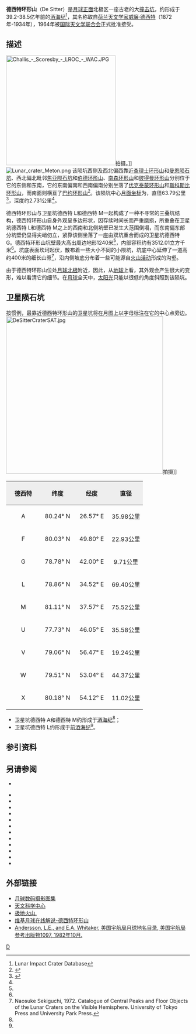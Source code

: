 {{lunar crater data|
 image=Normal de-Sitter-LO-5-080-h3.jpg|
 caption=[[月球轨道器5号|月球轨道器5号]]拍摄的图像|
 latitude=79.81|
 N_or_S=N|
 longitude=38.57|
 E_or_W=E|
 diameter=63.79公里|
 depth=2.731公里|
 colong=328|
 eponym=[[威廉·德西特|威廉·德西特]]}}
'''德西特环形山'''（De Sitter）是[[月球正面|月球正面]]北极区一座古老的大[[撞击坑|撞击坑]]，约形成于39.2-38.5亿年前的[[酒海纪|酒海纪]]<ref name="LICD">Lunar Impact Crater Database</ref>，其名称取自[[荷兰|荷兰]][[天文学家|天文学家]][[威廉·德西特|威廉·德西特]]（1872年-1934年），1964年被[[国际天文学联合会|国际天文学联合会]]正式批准接受。

==描述==
[[Image:Challis_-_Scoresby_-_LROC_-_WAC.JPG|300px]]拍摄。]] 
[[Image:Lunar_crater_Meton.png|thumb]]  
该陨坑西侧及西北偏西靠近[[查理士环形山|查理士环形山]]和[[曼恩陨石坑|曼恩陨石坑]]、西北偏北毗邻[[焦亚陨石坑|焦亚陨石坑]]和[[伯德环形山|伯德环形山]]、[[南森环形山|南森环形山]]和[[彼得曼环形山|彼得曼环形山]]分别位于它的东侧和东南，它的东南偏南和西南偏南分别坐落了[[优克泰蒙环形山|优克泰蒙环形山]]和[[斯科斯比环形山|斯科斯比环形山]]，而南面则横亘了[[巴约环形山|巴约环形山]]<ref>{{Cite web |url=http://planetarynames.wr.usgs.gov/images/Lunar/lac_4_lo.pdf |title=Crater De Sitte on the map LAC-4. |accessdate=2017-02-18 |archive-date=2013-02-20 |archive-url=https://web.archive.org/web/20130220125411/http://planetarynames.wr.usgs.gov/images/Lunar/lac_4_lo.pdf |dead-url=no }}</ref>。该陨坑中心[[月面坐标|月面坐标]]为{{Coord|79.81|N|38.57|E|globe:Moon|nogoogle=1|noosm=1}}，直径63.79公里<ref name="IAU">{{Cite web |url=http://planetarynames.wr.usgs.gov/Feature/1445 |title=Directory of the International Astronomical Union |access-date=2017-02-18 |archive-date=2018-06-22 |archive-url=https://web.archive.org/web/20180622192800/https://planetarynames.wr.usgs.gov/Feature/1445 |dead-url=no }}</ref>，深度约2.731公里<ref name="LICD"/>。

德西特环形山与卫星坑德西特 L和德西特 M一起构成了一种不寻常的三叠坑结构，德西特环形山自身外观呈多边形状，因存续时间长而严重磨损，所重叠在卫星坑德西特 L和德西特 M之上的西南和北侧坑壁已发生大范围倒塌，而东南偏东部分坑壁仍显得尖峭仞立，紧靠该侧坐落了一座由双坑重合而成的卫星坑德西特 G。德西特环形山坑壁最大高出周边地形1240米<ref name="LICD"/>，内部容积约有3512.01立方千米<ref name="LICD"/>。坑底表面坎坷起伏，散布着一些大小不同的小陨坑，坑底中心延伸了一道高约400米的细长山脊<ref>Naosuke Sekiguchi, 1972. Catalogue of Central Peaks and Floor Objects of the Lunar Craters on the Visible Hemisphere. University of Tokyo Press and University Park Press.</ref>，沿内侧坡底分布着一些可能源自[[火山活动|火山活动]]形成的沟壑。

由于德西特环形山位处[[月球北极|月球北极]]附近，因此，从[[地球|地球]]上看，其外观会产生很大的变形，难以看清它的细节。在[[月球|月球]]全天中，[[太阳光|太阳光]]只能以很低的角度斜照到该陨坑。

==卫星陨石坑==
按惯例，最靠近德西特环形山的卫星坑将在月图上以字母标注在它的中心点旁边。
[[Image:DeSitterCraterSAT.jpg|430px]]拍摄]]

{| class="wikitable"
!width="25%" style="background:#eeeeee;" |德西特 
!width="25%" style="background:#eeeeee;" |纬度
!width="25%" style="background:#eeeeee;" |经度
!width="25%" style="background:#eeeeee;" |直径
|-
|align="center"|A
|align="center"|80.24° N
|align="center"|26.57° E
|align="center"|35.98公里
|-
|align="center"|F
|align="center"|80.03° N
|align="center"|49.80° E
|align="center"|22.93公里
|-
|align="center"|G
|align="center"|78.78° N
|align="center"|42.00° E
|align="center"|9.71公里
|-
|align="center"|L
|align="center"|78.86° N
|align="center"|34.52° E
|align="center"|69.40公里
|-
|align="center"|M
|align="center"|81.11° N
|align="center"|37.57° E
|align="center"|75.52公里
|-
|align="center"|U
|align="center"|77.73° N
|align="center"|46.05° E
|align="center"|35.58公里
|-
|align="center"|V
|align="center"|79.06° N
|align="center"|56.47° E
|align="center"|19.24公里
|-
|align="center"|W
|align="center"|79.51° N
|align="center"|53.04° E
|align="center"|44.37公里
|-
|align="center"|X
|align="center"|80.18° N
|align="center"|54.12° E
|align="center"|11.02公里
|}{{clear}}
* 卫星坑德西特 A和德西特 M约形成于[[酒海纪|酒海纪]]<ref name="LICD"/>；
* 卫星坑德西特 L约形成于[[前酒海纪|前酒海纪]]<ref name="LICD"/>。

==参引资料==
{{Reflist}}
==另请参阅==
* {{cite web
 |last=Wood 
 |first=Chuck 
 |date=2005-04-28 
 |url=http://www.lpod.org/?m=20060428 
 |title=Polar Volcanism? 
 |publisher=Lunar Photo of the Day 
 |accessdate=2006-07-12 
 |deadurl=yes 
 |archiveurl=https://web.archive.org/web/20060507030132/http://www.lpod.org/?m=20060428 
 |archivedate=2006-05-07 
 |df= 
}}
{{refbegin}}
* {{cite book
  | last1 = Andersson
  | first1 = L. E.
  | last2 = Whitaker
  | first2 = E. A.
  | authorlink2 = Ewen Whitaker
  | date = 1982
  | title = [[NASA|NASA]] Catalogue of Lunar Nomenclature
  | publisher = NASA RP-1097
  | ref = harv
  }}
* {{cite web
  | last = Blue
  | first = Jennifer
  | date = July 25, 2007
  | title = Gazetteer of Planetary Nomenclature
  | publisher = [[United_States_Geological_Survey|USGS]]
  | url = http://planetarynames.wr.usgs.gov/
  | accessdate = 2007-08-05
  | ref = harv
  | archive-date = 2013-02-13
  | archive-url = https://www.webcitation.org/6EOCinkK0?url=http://planetarynames.wr.usgs.gov/
  | dead-url = no
  }}
* {{cite book
  | last1 = Bussey
  | first1 = B.
  | authorlink1 = Ben Bussey
  | last2 = Spudis
  | first2 = P.
  | authorlink2 = Paul Spudis
  | date = 2004
  | title = The Clementine Atlas of the Moon
  | publisher = Cambridge University Press
  | location = New York
  | isbn = 978-0-521-81528-4
  | ref = harv
  }}
* {{cite book
  | last1 = Cocks
  | first1 = Elijah E.
  | last2 = Cocks
  | first2 = Josiah C.
  | date = 1995
  | title = Who's Who on the Moon: A Biographical Dictionary of Lunar Nomenclature
  | url = https://archive.org/details/isbn_9780936389271
  | publisher = Tudor Publishers
  | isbn = 978-0-936389-27-1
  | ref = harv
  }}
* {{cite web
  | last = McDowell
  | first = Jonathan
  | date = July 15, 2007
  | url = http://host.planet4589.org/astro/lunar/
  | title = Lunar Nomenclature
  | publisher = Jonathan's Space Report
  | accessdate = 2007-10-24
  | ref = harv
  | archive-date = 2018-12-25
  | archive-url = https://web.archive.org/web/20181225170156/http://host.planet4589.org/astro/lunar/
  | dead-url = no
  }}
* {{cite journal| last1 = Menzel| first1 = D. H.| last2 = Minnaert| first2 = M.| last3 = Levin| first3 = B.| last4 = Dollfus| first4 = A.| last5 = Bell| first5 = B.| title = Report on Lunar Nomenclature by the Working Group of Commission 17 of the IAU| doi = 10.1007/BF00171763| journal = Space Science Reviews| volume = 12| issue = 2| pages = 136–186| date = 1971| bibcode = 1971SSRv...12..136M| ref = harv}}
* {{cite book
  | first = Patrick
  | last = Moore
  | authorlink = Patrick Moore
  | date = 2001
  | title = On the Moon
  | url = https://archive.org/details/patrickmooreonmo00patr
  | publisher = Sterling Publishing Co.
  | isbn = 978-0-304-35469-6
  | ref = harv
  }}
* {{cite book
  | first = Fred W.
  | last = Price
  | date = 1988
  | title = The Moon Observer's Handbook
  | publisher = Cambridge University Press
  | isbn = 978-0-521-33500-3
  | ref = harv
  }}
* {{cite book
  | last = Rükl
  | first = Antonín
  | authorlink = Antonín Rükl
  | date = 1990
  | title = Atlas of the Moon
  | publisher = Kalmbach Books
  | isbn = 978-0-913135-17-4
  | ref = harv
  }}
* {{cite book
  | last = Webb
  | first = Rev. T. W.
  | authorlink = Thomas William Webb
  | date = 1962
  | title = Celestial Objects for Common Telescopes
  | url = https://archive.org/details/celestialobjects00webb
  | edition = 6th revised
  | publisher = Dover
  | isbn = 978-0-486-20917-3
  | ref = harv
  }}
* {{cite book
  | first = Ewen A.
  | last = Whitaker
  | authorlink = Ewen Whitaker
  | date = 1999
  | title = Mapping and Naming the Moon
  | publisher = Cambridge University Press
  | isbn = 978-0-521-62248-6
  | ref = harv
  }}
* {{cite book
  | first = Peter T.
  | last = Wlasuk
  | date = 2000
  | title = Observing the Moon
  | publisher = Springer
  | isbn = 978-1-85233-193-1
  | ref = harv
 }}
{{refend}}

==外部链接==
* [http://www.lpi.usra.edu/resources/lunar_orbiter/bin/srch_nam.shtml?De%20Sitter%7C0 月球数码摄影图集] {{Wayback|url=http://www.lpi.usra.edu/resources/lunar_orbiter/bin/srch_nam.shtml?De%20Sitter%7C0 |date=20151205162807 }}
* [http://astrogeology.usgs.gov/Projects/MapBook/featureNameSearch.jsp?id=61614 天文科学中心] {{Wayback|url=http://astrogeology.usgs.gov/Projects/MapBook/featureNameSearch.jsp?id=61614 |date=20060930140820 }}
* [https://web.archive.org/web/20060507030132/http://www.lpod.org/?m=20060428 极地火山.]
* [http://the-moon.wikispaces.com/De+Sitter 维基月球在线解说-德西特环形山] {{Wayback|url=http://the-moon.wikispaces.com/De+Sitter |date=20180531192219 }}
* [http://planet4589.org/astro/lunar/RP-1097.pdf Andersson, L.E., and E.A. Whitaker, 美国宇航局月球地名目录, 美国宇航局参考出版物1097, 1982年10月.] {{Wayback|url=http://planet4589.org/astro/lunar/RP-1097.pdf |date=20141006125838 }}

[[Category:月球环形山|D]]
{{月球環形山 (C-F)}}